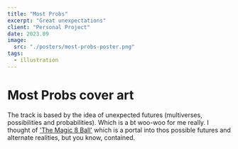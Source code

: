 ```yaml
---
title: "Most Probs"
excerpt: "Great unexpectations"
client: "Personal Project"
date: 2023.09
image:
  src: "./posters/most-probs-poster.png"
tags:
  - illustration
---
```


# Most Probs cover art

The track is based by the idea of unexpected futures (multiverses, possibilities and probabilities). Which is a bt woo-woo for me really.
I thought of <a href="https://en.wikipedia.org/wiki/Magic_8_Ball">'The Magic 8 Ball'</a> which is a portal into thos possible futures and alternate realities, but you know, contained.
